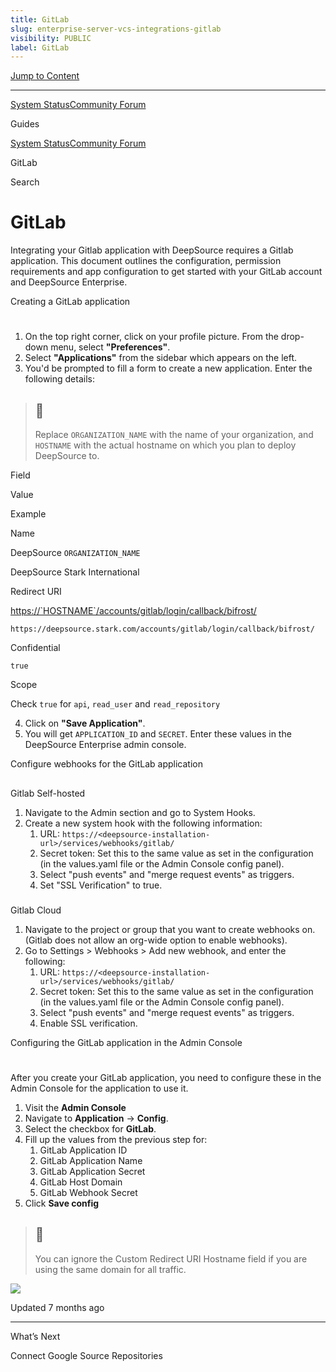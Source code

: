 ```yaml
---
title: GitLab
slug: enterprise-server-vcs-integrations-gitlab
visibility: PUBLIC
label: GitLab
---
```

[Jump to Content](#content)

* * *

[System Status](https://deepsourcestatus.com/)[Community Forum](https://discuss.deepsource.com/)

Guides

[System Status](https://deepsourcestatus.com/)[Community Forum](https://discuss.deepsource.com/)

GitLab

Search

GitLab
======

Integrating your Gitlab application with DeepSource requires a Gitlab application. This document outlines the configuration, permission requirements and app configuration to get started with your GitLab account and DeepSource Enterprise.

Creating a GitLab application

[](#creating-a-gitlab-application)
===================================================================

1.  On the top right corner, click on your profile picture. From the drop-down menu, select **"Preferences"**.
2.  Select **"Applications"** from the sidebar which appears on the left.
3.  You'd be prompted to fill a form to create a new application. Enter the following details:

> 📘
> --
> 
> Replace `ORGANIZATION_NAME` with the name of your organization, and `HOSTNAME` with the actual hostname on which you plan to deploy DeepSource to.

Field

Value

Example

Name

DeepSource `ORGANIZATION_NAME`

DeepSource Stark International

Redirect URI

[https://\`HOSTNAME\`/accounts/gitlab/login/callback/bifrost/](https://%60HOSTNAME%60/accounts/gitlab/login/callback/bifrost/)

`https://deepsource.stark.com/accounts/gitlab/login/callback/bifrost/`

Confidential

`true`

Scope

Check `true` for `api`, `read_user` and `read_repository`

4.  Click on **"Save Application"**.
5.  You will get `APPLICATION_ID` and `SECRET`. Enter these values in the DeepSource Enterprise admin console.

Configure webhooks for the GitLab application

[](#configure-webhooks-for-the-gitlab-application)
---------------------------------------------------------------------------------------------------

### 

Gitlab Self-hosted

[](#gitlab-self-hosted)

1.  Navigate to the Admin section and go to System Hooks.
2.  Create a new system hook with the following information:
    1.  URL: `https://<deepsource-installation-url>/services/webhooks/gitlab/`
    2.  Secret token: Set this to the same value as set in the configuration (in the values.yaml file or the Admin Console config panel).
    3.  Select "push events" and "merge request events" as triggers.
    4.  Set "SSL Verification" to true.

### 

Gitlab Cloud

[](#gitlab-cloud)

1.  Navigate to the project or group that you want to create webhooks on. (Gitlab does not allow an org-wide option to enable webhooks).
2.  Go to Settings > Webhooks > Add new webhook, and enter the following:
    1.  URL: `https://<deepsource-installation-url>/services/webhooks/gitlab/`
    2.  Secret token: Set this to the same value as set in the configuration (in the values.yaml file or the Admin Console config panel).
    3.  Select "push events" and "merge request events" as triggers.
    4.  Enable SSL verification.

Configuring the GitLab application in the Admin Console

[](#configuring-the-gitlab-application-in-the-admin-console)
=======================================================================================================================

After you create your GitLab application, you need to configure these in the Admin Console for the application to use it.

1.  Visit the **Admin Console**
2.  Navigate to **Application** -> **Config**.
3.  Select the checkbox for **GitLab**.
4.  Fill up the values from the previous step for:
    1.  GitLab Application ID
    2.  GitLab Application Name
    3.  GitLab Application Secret
    4.  GitLab Host Domain
    5.  GitLab Webhook Secret
5.  Click **Save config**

> 📘
> --
> 
> You can ignore the Custom Redirect URI Hostname field if you are using the same domain for all traffic.

![](https://files.readme.io/706b346-small-gitlab-config.png)

Updated 7 months ago

* * *

What’s Next

Connect Google Source Repositories
